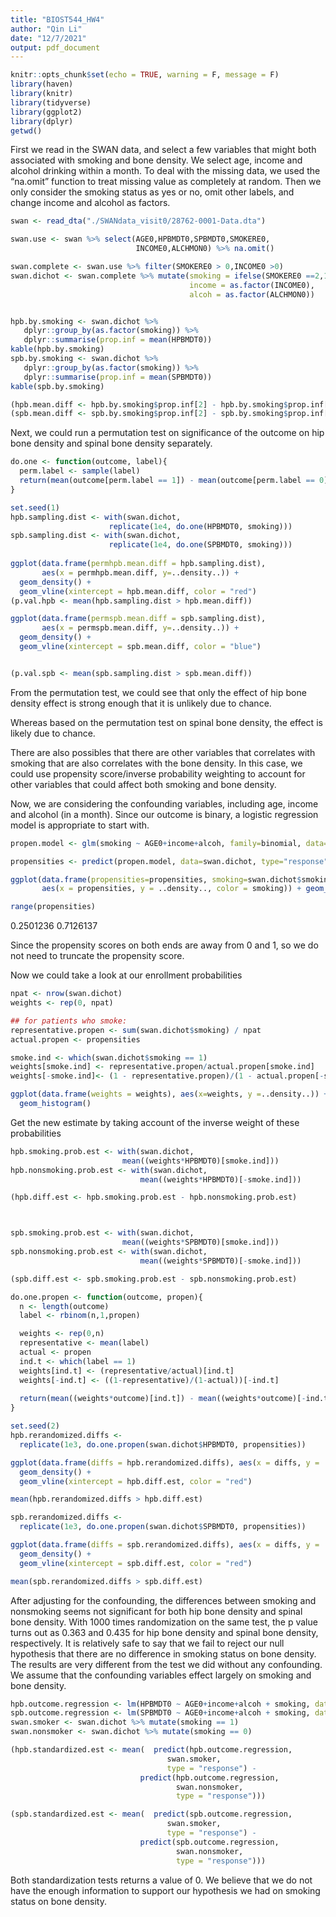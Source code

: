 ```yaml
---
title: "BIOST544_HW4"
author: "Qin Li"
date: "12/7/2021"
output: pdf_document
---
```


```r
knitr::opts_chunk$set(echo = TRUE, warning = F, message = F)
library(haven)
library(knitr)
library(tidyverse)
library(ggplot2)
library(dplyr)
getwd()
```


First we read in the SWAN data, and select a few variables that might both associated with smoking and bone density. We select age, income and alcohol drinking within a month. To deal with the missing data, we used the "na.omit" function to treat missing value as completely at random. Then we only consider the smoking status as yes or no, omit other labels, and change income and alcohol as factors. 

```r

swan <- read_dta("./SWANdata_visit0/28762-0001-Data.dta")

swan.use <- swan %>% select(AGE0,HPBMDT0,SPBMDT0,SMOKERE0,
                            INCOME0,ALCHMON0) %>% na.omit()

swan.complete <- swan.use %>% filter(SMOKERE0 > 0,INCOME0 >0)
swan.dichot <- swan.complete %>% mutate(smoking = ifelse(SMOKERE0 ==2,1,0),
                                        income = as.factor(INCOME0),
                                        alcoh = as.factor(ALCHMON0))


hpb.by.smoking <- swan.dichot %>% 
   dplyr::group_by(as.factor(smoking)) %>% 
   dplyr::summarise(prop.inf = mean(HPBMDT0))
kable(hpb.by.smoking)
spb.by.smoking <- swan.dichot %>% 
   dplyr::group_by(as.factor(smoking)) %>% 
   dplyr::summarise(prop.inf = mean(SPBMDT0))
kable(spb.by.smoking)

(hpb.mean.diff <- hpb.by.smoking$prop.inf[2] - hpb.by.smoking$prop.inf[1])
(spb.mean.diff <- spb.by.smoking$prop.inf[2] - spb.by.smoking$prop.inf[1])
```

Next, we could run a permutation test on significance of the outcome on hip bone density and spinal bone density separately. 

```r
do.one <- function(outcome, label){
  perm.label <- sample(label)
  return(mean(outcome[perm.label == 1]) - mean(outcome[perm.label == 0]))
}

set.seed(1)
hpb.sampling.dist <- with(swan.dichot,
                      replicate(1e4, do.one(HPBMDT0, smoking)))
spb.sampling.dist <- with(swan.dichot,
                      replicate(1e4, do.one(SPBMDT0, smoking)))
  
ggplot(data.frame(permhpb.mean.diff = hpb.sampling.dist), 
       aes(x = permhpb.mean.diff, y=..density..)) +
  geom_density() + 
  geom_vline(xintercept = hpb.mean.diff, color = "red")
(p.val.hpb <- mean(hpb.sampling.dist > hpb.mean.diff))

ggplot(data.frame(permspb.mean.diff = spb.sampling.dist), 
       aes(x = permspb.mean.diff, y=..density..)) +
  geom_density() + 
  geom_vline(xintercept = spb.mean.diff, color = "blue")


(p.val.spb <- mean(spb.sampling.dist > spb.mean.diff))

```

From the permutation test, we could see that only the effect of hip bone density effect is strong enough that it is unlikely due to chance. 

Whereas based on the permutation test on spinal bone density, the effect is likely due to chance. 

There are also possibles that there are other variables that correlates with smoking that are also correlates with the bone density. In this case, we could use propensity score/inverse probability weighting to account for other variables that could affect both smoking and bone density. 

Now, we are considering the confounding variables, including age, income and alcohol (in a month). Since our outcome is binary, a logistic regression model is appropriate to start with. 

```r
propen.model <- glm(smoking ~ AGE0+income+alcoh, family=binomial, data=swan.dichot)

propensities <- predict(propen.model, data=swan.dichot, type="response")

ggplot(data.frame(propensities=propensities, smoking=swan.dichot$smoking), 
       aes(x = propensities, y = ..density.., color = smoking)) + geom_density()

range(propensities)

```
0.2501236 0.7126137

Since the propensity scores on both ends are away from 0 and 1, so we do not need to truncate the propensity score. 

Now we could take a look at our enrollment probabilities

```r
npat <- nrow(swan.dichot)
weights <- rep(0, npat)

## for patients who smoke:
representative.propen <- sum(swan.dichot$smoking) / npat
actual.propen <- propensities

smoke.ind <- which(swan.dichot$smoking == 1)
weights[smoke.ind] <- representative.propen/actual.propen[smoke.ind]
weights[-smoke.ind]<- (1 - representative.propen)/(1 - actual.propen[-smoke.ind])

ggplot(data.frame(weights = weights), aes(x=weights, y =..density..)) + 
  geom_histogram()

```

Get the new estimate by taking account of the inverse weight of these probabilities

```r
hpb.smoking.prob.est <- with(swan.dichot,
                         mean((weights*HPBMDT0)[smoke.ind]))
hpb.nonsmoking.prob.est <- with(swan.dichot,
                             mean((weights*HPBMDT0)[-smoke.ind]))

(hpb.diff.est <- hpb.smoking.prob.est - hpb.nonsmoking.prob.est)



spb.smoking.prob.est <- with(swan.dichot,
                         mean((weights*SPBMDT0)[smoke.ind]))
spb.nonsmoking.prob.est <- with(swan.dichot,
                             mean((weights*SPBMDT0)[-smoke.ind]))

(spb.diff.est <- spb.smoking.prob.est - spb.nonsmoking.prob.est)
```

```r
do.one.propen <- function(outcome, propen){
  n <- length(outcome)
  label <- rbinom(n,1,propen)

  weights <- rep(0,n)  
  representative <- mean(label)
  actual <- propen
  ind.t <- which(label == 1)
  weights[ind.t] <- (representative/actual)[ind.t]
  weights[-ind.t] <- ((1-representative)/(1-actual))[-ind.t]
  
  return(mean((weights*outcome)[ind.t]) - mean((weights*outcome)[-ind.t]))
}

set.seed(2)
hpb.rerandomized.diffs <- 
  replicate(1e3, do.one.propen(swan.dichot$HPBMDT0, propensities))

ggplot(data.frame(diffs = hpb.rerandomized.diffs), aes(x = diffs, y = ..density..)) +
  geom_density() + 
  geom_vline(xintercept = hpb.diff.est, color = "red")

mean(hpb.rerandomized.diffs > hpb.diff.est)

spb.rerandomized.diffs <- 
  replicate(1e3, do.one.propen(swan.dichot$SPBMDT0, propensities))

ggplot(data.frame(diffs = spb.rerandomized.diffs), aes(x = diffs, y = ..density..)) +
  geom_density() + 
  geom_vline(xintercept = spb.diff.est, color = "red")

mean(spb.rerandomized.diffs > spb.diff.est)

```

After adjusting for the confounding, the differences between smoking and nonsmoking seems not significant for both hip bone density and spinal bone density. With 1000 times randomization on the same test, the p value turns out as 0.363 and 0.435 for hip bone density and spinal bone density, respectively. It is relatively safe to say that we fail to reject our null hypothesis that there are no difference in smoking status on bone density. The results are very different from the test we did without any confounding. We assume that the confounding variables effect largely on smoking and bone density. 



```r
hpb.outcome.regression <- lm(HPBMDT0 ~ AGE0+income+alcoh + smoking, data=swan.dichot)
spb.outcome.regression <- lm(SPBMDT0 ~ AGE0+income+alcoh + smoking, data=swan.dichot)
swan.smoker <- swan.dichot %>% mutate(smoking == 1)
swan.nonsmoker <- swan.dichot %>% mutate(smoking == 0)

(hpb.standardized.est <- mean(  predict(hpb.outcome.regression, 
                                   swan.smoker, 
                                   type = "response") -
                             predict(hpb.outcome.regression, 
                                     swan.nonsmoker, 
                                     type = "response")))

(spb.standardized.est <- mean(  predict(spb.outcome.regression, 
                                   swan.smoker, 
                                   type = "response") -
                             predict(spb.outcome.regression, 
                                     swan.nonsmoker, 
                                     type = "response")))


```

Both standardization tests returns a value of 0. We believe that we do not have the enough information to support our hypothesis we had on smoking status on bone density. 


